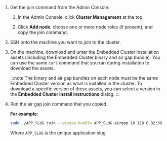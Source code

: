 1. Get the join command from the Admin Console:

   1. In the Admin Console, click **Cluster Management** at the top.

   1. Click **Add node**, choose one or more node roles (if present), and copy the join command.

1. SSH onto the machine you want to join to the cluster.

1. On the machine, download and untar the Embedded Cluster installation assets (including the Embedded Cluster binary and air gap bundle). You can use the same `curl` command that you ran during installation to download the assets.

    :::note
    The binary and air gap bundles on each node must be the same Embedded Cluster version as what is installed in the cluster. To download a specific version of these assets, you can select a version in the **Embedded Cluster install instructions** dialog.
    :::

1. Run the air gap join command that you copied.

    **For example:**

    ```bash
    sudo ./APP_SLUG join --airgap-bundle APP_SLUG.airgap 10.128.0.32:30000 TxXboDstBAamXaPdleSK7Lid
    ```
    Where `APP_SLUG` is the unique application slug.